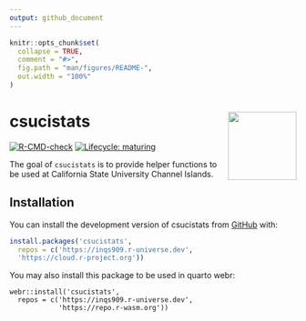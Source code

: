 ```yaml
---
output: github_document
---
```


<!-- README.md is generated from README.Rmd. Please edit that file -->

```r
knitr::opts_chunk$set(
  collapse = TRUE,
  comment = "#>",
  fig.path = "man/figures/README-",
  out.width = "100%"
)
```

# csucistats <img src="man/figures/logo.png" align="right" alt="" width="120" />

<!-- badges: start -->
[![R-CMD-check](https://github.com/inqs909/csucistats/actions/workflows/R-CMD-check.yaml/badge.svg)](https://github.com/inqs909/csucistats/actions/workflows/R-CMD-check.yaml)
[![Lifecycle: maturing](https://img.shields.io/badge/lifecycle-maturing-blue.svg)](https://www.tidyverse.org/lifecycle/#maturing)
<!-- badges: end -->

The goal of `csucistats` is to provide helper functions to be used at California State University Channel Islands.

## Installation

You can install the development version of csucistats from [GitHub](https://github.com/inqs909/csucistats) with:

``` r
install.packages('csucistats', 
  repos = c('https://inqs909.r-universe.dev', 
  'https://cloud.r-project.org'))
```

You may also install this package to be used in  quarto webr:

```
webr::install('csucistats',
  repos = c('https://inqs909.r-universe.dev', 
            'https://repo.r-wasm.org'))
```




